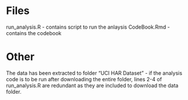 # Files
run_analysis.R - contains script to run the anlaysis
CodeBook.Rmd - contains the codebook

# Other
The data has been extracted to folder "UCI HAR Dataset" - if the analysis code is to be run after downloading the entire folder, lines 2-4 of run_analysis.R are redundant as they are included to download the data folder.